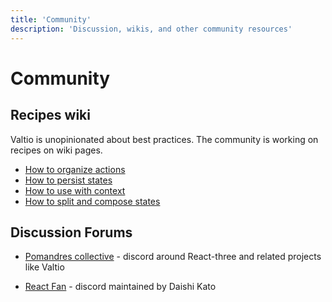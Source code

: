 ```yaml
---
title: 'Community'
description: 'Discussion, wikis, and other community resources'
---
```


# Community

## Recipes wiki

Valtio is unopinionated about best practices.
The community is working on recipes on wiki pages.

- [How to organize actions](https://github.com/pmndrs/valtio/wiki/How-to-organize-actions)
- [How to persist states](https://github.com/pmndrs/valtio/wiki/How-to-persist-states)
- [How to use with context](https://github.com/pmndrs/valtio/wiki/How-to-use-with-context)
- [How to split and compose states](https://github.com/pmndrs/valtio/wiki/How-to-split-and-compose-states)

## Discussion Forums

- [Pomandres collective](https://discord.gg/poimandres) - discord around React-three and related projects like Valtio

- [React Fan](https://discord.gg/QgXBvJRk) - discord maintained by Daishi Kato
